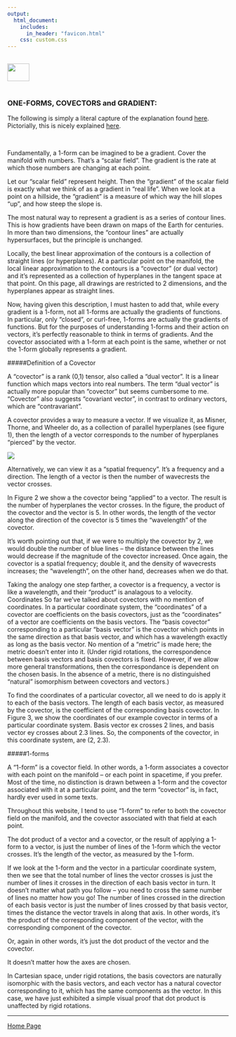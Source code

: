 ```yaml
---
output: 
  html_document:
    includes:
      in_header: "favicon.html" 
    css: custom.css
---
```


<br>
<a href="http://rinterested.github.io/statistics/index.html">
<img HEIGHT="40" WIDTH="50" src="https://cloud.githubusercontent.com/assets/9312897/10556783/a27a26fa-745c-11e5-9b1a-2d5bd737387a.PNG"></a>
<br><br>

### ONE-FORMS, COVECTORS and GRADIENT:

The following is simply a literal capture of the explanation found [here](http://www.physicsinsights.org/pbp_one_forms.html). Pictorially, this is nicely explained [here](https://youtu.be/LNoQ_Q5JQMY).


<br>

Fundamentally, a 1-form can be imagined to be a gradient.  Cover the manifold with numbers.  That's a "scalar field".  The gradient is the rate at which those numbers are changing at each point.

Let our "scalar field" represent height.  Then the "gradient" of the scalar field is exactly what we think of as a gradient in "real life".  When we look at a point on a hillside, the "gradient" is a measure of which way the hill slopes "up", and how steep the slope is.

The most natural way to represent a gradient is as a series of contour lines.  This is how gradients have been drawn on maps of the Earth for centuries.  In more than two dimensions, the "contour lines" are actually hypersurfaces, but the principle is unchanged.

Locally, the best linear approximation of the contours is a collection of straight lines (or hyperplanes).  At a particular point on the manifold, the local linear approximation to the contours is a "covector" (or dual vector) and it's represented as a collection of hyperplanes in the tangent space at that point.  On this page, all drawings are restricted to 2 dimensions, and the hyperplanes appear as straight lines.

Now, having given this description, I must hasten to add that, while every gradient is a 1-form, not all 1-forms are actually the gradients of functions.  In particular, only "closed", or curl-free, 1-forms are actually the gradients of functions.  But for the purposes of understanding 1-forms and their action on vectors, it's perfectly reasonable to think in terms of gradients.  And the covector associated with a 1-form at each point is the same, whether or not the 1-form globally represents a gradient.


#####Definition of a Covector


A "covector" is a rank (0,1) tensor, also called a "dual vector".  It is a linear function which maps vectors into real numbers.  The term "dual vector" is actually more popular than "covector" but seems cumbersome to me.  "Covector" also suggests "covariant vector", in contrast to ordinary vectors, which are "contravariant".

A covector provides a way to measure a vector.  If we visualize it, as Misner, Thorne, and Wheeler do, as a collection of parallel hyperplanes (see figure 1), then the length of a vector corresponds to the number of hyperplanes "pierced" by the vector.

<img src = "https://user-images.githubusercontent.com/9312897/38940049-4d9e2f8e-42f7-11e8-9e4d-01297fcc8039.png">

Alternatively, we can view it as a "spatial frequency".  It's a frequency and a direction.  The length of a vector is then the number of wavecrests the vector crosses.

In Figure 2 we show a the covector being "applied" to a vector.  The result is the number of hyperplanes the vector crosses.  In the figure, the product of the covector and the vector is 5.  In other words, the length of the vector along the direction of the covector is 5 times the "wavelength" of the covector.

It's worth pointing out that, if we were to multiply the covector by 2, we would double the number of blue lines -- the distance between the lines would decrease if the magnitude of the covector increased.  Once again, the covector is a spatial frequency; double it, and the density of wavecrests increases; the "wavelength", on the other hand, decreases when we do that.

Taking the analogy one step farther, a covector is a frequency, a vector is like a wavelength, and their "product" is analagous to a velocity.
Coordinates
So far we've talked about covectors with no mention of coordinates.   In a particular coordinate system, the "coordinates" of a covector are coefficients on the basis covectors, just as the "coordinates" of a vector are coefficients on the basis vectors.  The "basis covector" corresponding to a particular "basis vector" is the covector which points in the same direction as that basis vector, and which has a wavelength exactly as long as the basis vector.  No mention of a "metric" is made here; the metric doesn't enter into it.  (Under rigid rotations, the correspondence between basis vectors and basis covectors is fixed.  However, if we allow more general transformations, then the correspondance is dependent on the chosen basis.  In the absence of a metric, there is no distinguished "natural" isomorphism between covectors and vectors.)

To find the coordinates of a particular covector, all we need to do is apply it to each of the basis vectors.  The length of each basis vector, as measured by the covector, is the coefficient of the corresponding basis covector.  In Figure 3, we show the coordinates of our example covector in terms of a particular coordinate system.  Basis vector ex crosses 2 lines, and basis vector ey crosses about 2.3 lines.  So, the components of the covector, in this coordinate system, are (2, 2.3).

#####1-forms

A "1-form" is a covector field.  In other words, a 1-form associates a covector with each point on the manifold -- or each point in spacetime, if you prefer.  Most of the time, no distinction is drawn between a 1-form and the covector associated with it at a particular point, and the term "covector" is, in fact, hardly ever used in some texts.

Throughout this website, I tend to use "1-form" to refer to both the covector field on the manifold, and the covector associated with that field at each point.


The dot product of a vector and a covector, or the result of applying a 1-form to a vector, is just the number of lines of the 1-form which the vector crosses.  It's the length of the vector, as measured by the 1-form.

If we look at the 1-form and the vector in a particular coordinate system, then we see that the total number of lines the vector crosses is just the number of lines it crosses in the direction of each basis vector in turn.  It doesn't matter what path you follow -- you need to cross the same number of lines no matter how you go!  The number of lines crossed in the direction of each basis vector is just the number of lines crossed by that basis vector, times the distance the vector travels in along that axis.  In other words, it's the product of the corresponding component of the vector, with the corresponding component of the covector.

Or, again in other words, it's just the dot product of the vector and the covector.

It doesn't matter how the axes are chosen.

In Cartesian space, under rigid rotations, the basis covectors are naturally isomorphic with the basis vectors, and each vector has a natural covector corresponding to it, which has the same components as the vector.  In this case, we have just exhibited a simple visual proof that dot product is unaffected by rigid rotations.


---

<a href="http://rinterested.github.io/statistics/index.html">Home Page</a>
